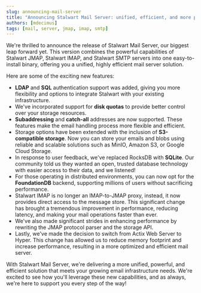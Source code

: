 ```yaml
---
slug: announcing-mail-server
title: "Announcing Stalwart Mail Server: unified, efficient, and more powerful than ever!"
authors: [mdecimus]
tags: [mail, server, jmap, imap, smtp]
---
```


We're thrilled to announce the release of Stalwart Mail Server, our biggest leap forward yet. This version combines the powerful capabilities of Stalwart JMAP, Stalwart IMAP, and Stalwart SMTP servers into one easy-to-install binary, offering you a unified, highly efficient mail server solution.

Here are some of the exciting new features:

- **LDAP** and **SQL** authentication support was added, giving you more flexibility and options to integrate Stalwart with your existing infrastructure.
- We've incorporated support for **disk quotas** to provide better control over your storage resources.
- **Subaddressing** and **catch-all** addresses are now supported. These features make the email handling process more flexible and efficient.
- Storage options have been extended with the inclusion of **S3-compatible storage**. Now you can store your emails and blobs using reliable and scalable solutions such as MinIO, Amazon S3, or Google Cloud Storage.
- In response to user feedback, we've replaced RocksDB with **SQLite**. Our community told us they wanted an open, trusted database technology with easier access to their data, and we listened! 
- For those operating in distributed environments, you can now opt for the **FoundationDB** backend, supporting millions of users without sacrificing performance.
- Stalwart IMAP is no longer an IMAP-to-JMAP proxy, instead, it now provides direct access to the message store. This significant change has brought a tremendous improvement in performance, reducing latency, and making your mail operations faster than ever.
- We've also made significant strides in enhancing performance by rewriting the JMAP protocol parser and the storage API.
- Lastly, we've made the decision to switch from Actix Web Server to Hyper. This change has allowed us to reduce memory footprint and increase performance, resulting in a more optimized and efficient mail server.

With Stalwart Mail Server, we're delivering a more unified, powerful, and efficient solution that meets your growing email infrastructure needs. We're excited to see how you'll leverage these new capabilities, and as always, we're here to support you every step of the way!
